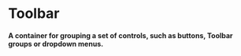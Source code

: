 
<Meta title="Primitives/Toolbar" />

# Toolbar

####  A container for grouping a set of controls, such as buttons, Toolbar groups or dropdown menus.

<Canvas sourceState="hidden" of={ToolbarStories.Default} />
